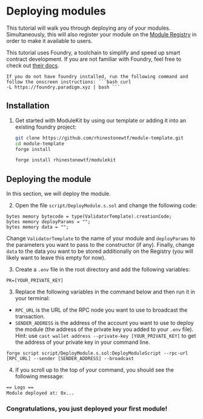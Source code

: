 # Deploying modules

This tutorial will walk you through deploying any of your modules. Simultaneously, this will also register your module on the [Module Registry](/registry) in order to make it available to users.

This tutorial uses Foundry, a toolchain to simplify and speed up smart contract development. If you are not familiar with Foundry, feel free to check out [their docs](https://book.getfoundry.sh/).

    If you do not have foundry installed, run the following command and follow the onscreen instructions: ```bash curl
    -L https://foundry.paradigm.xyz | bash ```

## Installation

1. Get started with ModuleKit by using our template or adding it into an existing foundry project:

   ```bash {{ title: "template" }}
   git clone https://github.com/rhinestonewtf/module-template.git
   cd module-template
   forge install
   ```

   ```bash {{ title: "existing foundry project" }}
   forge install rhinestonewtf/modulekit
   ```

## Deploying the module

In this section, we will deploy the module.

2. Open the file `script/DeployModule.s.sol` and change the following code:

```solidity
bytes memory bytecode = type(ValidatorTemplate).creationCode;
bytes memory deployParams = "";
bytes memory data = "";
```

Change `ValidatorTemplate` to the name of your module and `deployParams` to the parameters you want to pass to the constructor (if any). Finally, change `data` to the data you want to be stored additionally on the Registry (you will likely want to leave this empty for now).

3. Create a `.env` file in the root directory and add the following variables:

```shell
PK=[YOUR_PRIVATE_KEY]
```

3. Replace the following variables in the command below and then run it in your terminal:

- `RPC_URL` is the URL of the RPC node you want to use to broadcast the transaction.
- `SENDER_ADDRESS` is the address of the account you want to use to deploy the module (the address of the private key you added to your `.env` file). Hint: use `cast wallet address --private-key [YOUR_PRIVATE_KEY]` to get the address of your private key in your command line.

```shell
forge script script/DeployModule.s.sol:DeployModuleScript --rpc-url [RPC_URL] --sender [SENDER_ADDRESS] --broadcast
```

4. If you scroll up to the top of your command, you should see the following message:

```bash {{title: "response"}}
== Logs ==
Module deployed at: 0x...
```

### Congratulations, you just deployed your first module!
